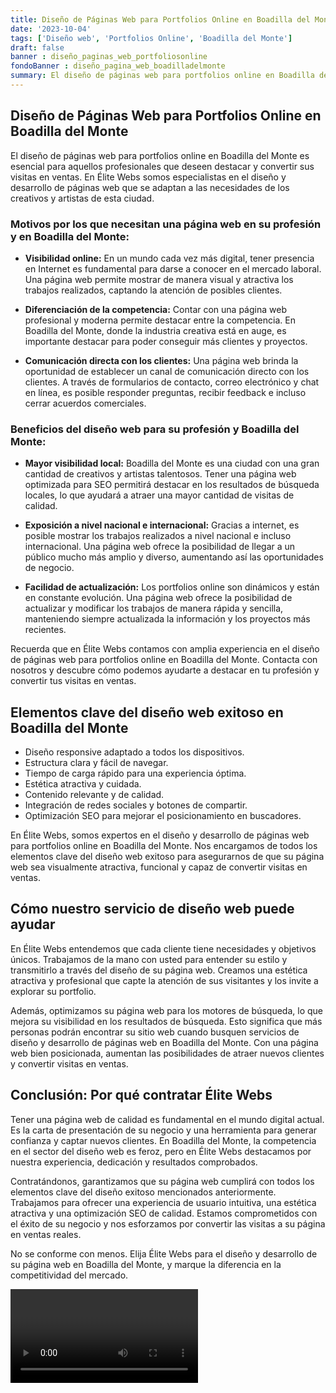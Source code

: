 ```yaml
---
title: Diseño de Páginas Web para Portfolios Online en Boadilla del Monte
date: '2023-10-04'
tags: ['Diseño web', 'Portfolios Online', 'Boadilla del Monte']
draft: false
banner : diseño_paginas_web_portfoliosonline
fondoBanner : diseño_pagina_web_boadilladelmonte
summary: El diseño de páginas web para portfolios online en Boadilla del Monte es esencial para aquellos profesionales que deseen destacar y convertir sus visitas en ventas. En Élite Webs somos especialistas en el diseño y desarrollo de páginas web que se adaptan a las necesidades de los creativos y artistas de esta ciudad.
---
```


## Diseño de Páginas Web para Portfolios Online en Boadilla del Monte

El diseño de páginas web para portfolios online en Boadilla del Monte es esencial para aquellos profesionales que deseen destacar y convertir sus visitas en ventas. En Élite Webs somos especialistas en el diseño y desarrollo de páginas web que se adaptan a las necesidades de los creativos y artistas de esta ciudad.

### Motivos por los que necesitan una página web en su profesión y en Boadilla del Monte:

- **Visibilidad online:** En un mundo cada vez más digital, tener presencia en Internet es fundamental para darse a conocer en el mercado laboral. Una página web permite mostrar de manera visual y atractiva los trabajos realizados, captando la atención de posibles clientes.

- **Diferenciación de la competencia:** Contar con una página web profesional y moderna permite destacar entre la competencia. En Boadilla del Monte, donde la industria creativa está en auge, es importante destacar para poder conseguir más clientes y proyectos.

- **Comunicación directa con los clientes:** Una página web brinda la oportunidad de establecer un canal de comunicación directo con los clientes. A través de formularios de contacto, correo electrónico y chat en línea, es posible responder preguntas, recibir feedback e incluso cerrar acuerdos comerciales.

### Beneficios del diseño web para su profesión y Boadilla del Monte:

- **Mayor visibilidad local:** Boadilla del Monte es una ciudad con una gran cantidad de creativos y artistas talentosos. Tener una página web optimizada para SEO permitirá destacar en los resultados de búsqueda locales, lo que ayudará a atraer una mayor cantidad de visitas de calidad.

- **Exposición a nivel nacional e internacional:** Gracias a internet, es posible mostrar los trabajos realizados a nivel nacional e incluso internacional. Una página web ofrece la posibilidad de llegar a un público mucho más amplio y diverso, aumentando así las oportunidades de negocio.

- **Facilidad de actualización:** Los portfolios online son dinámicos y están en constante evolución. Una página web ofrece la posibilidad de actualizar y modificar los trabajos de manera rápida y sencilla, manteniendo siempre actualizada la información y los proyectos más recientes.

Recuerda que en Élite Webs contamos con amplia experiencia en el diseño de páginas web para portfolios online en Boadilla del Monte. Contacta con nosotros y descubre cómo podemos ayudarte a destacar en tu profesión y convertir tus visitas en ventas.

<GifSeo />

<Cta />

## Elementos clave del diseño web exitoso en Boadilla del Monte

- Diseño responsive adaptado a todos los dispositivos.
- Estructura clara y fácil de navegar.
- Tiempo de carga rápido para una experiencia óptima.
- Estética atractiva y cuidada.
- Contenido relevante y de calidad.
- Integración de redes sociales y botones de compartir.
- Optimización SEO para mejorar el posicionamiento en buscadores.

En Élite Webs, somos expertos en el diseño y desarrollo de páginas web para portfolios online en Boadilla del Monte. Nos encargamos de todos los elementos clave del diseño web exitoso para asegurarnos de que su página web sea visualmente atractiva, funcional y capaz de convertir visitas en ventas.

## Cómo nuestro servicio de diseño web puede ayudar

En Élite Webs entendemos que cada cliente tiene necesidades y objetivos únicos. Trabajamos de la mano con usted para entender su estilo y transmitirlo a través del diseño de su página web. Creamos una estética atractiva y profesional que capte la atención de sus visitantes y los invite a explorar su portfolio.

Además, optimizamos su página web para los motores de búsqueda, lo que mejora su visibilidad en los resultados de búsqueda. Esto significa que más personas podrán encontrar su sitio web cuando busquen servicios de diseño y desarrollo de páginas web en Boadilla del Monte. Con una página web bien posicionada, aumentan las posibilidades de atraer nuevos clientes y convertir visitas en ventas.

## Conclusión: Por qué contratar Élite Webs

Tener una página web de calidad es fundamental en el mundo digital actual. Es la carta de presentación de su negocio y una herramienta para generar confianza y captar nuevos clientes. En Boadilla del Monte, la competencia en el sector del diseño web es feroz, pero en Élite Webs destacamos por nuestra experiencia, dedicación y resultados comprobados.

Contratándonos, garantizamos que su página web cumplirá con todos los elementos clave del diseño exitoso mencionados anteriormente. Trabajamos para ofrecer una experiencia de usuario intuitiva, una estética atractiva y una optimización SEO de calidad. Estamos comprometidos con el éxito de su negocio y nos esforzamos por convertir las visitas a su página en ventas reales.

No se conforme con menos. Elija Élite Webs para el diseño y desarrollo de su página web en Boadilla del Monte, y marque la diferencia en la competitividad del mercado.

<Video />

<CtaBot job='Portfolios Online' city='Boadilla del Monte'/>

<Gmaps query='Boadilla del Monte+españa+maps' />